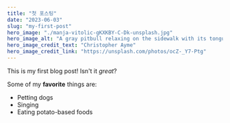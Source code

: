 ```yaml
---
title: "첫 포스팅"
date: "2023-06-03"
slug: "my-first-post"
hero_image: "./manja-vitolic-gKXKBY-C-Dk-unsplash.jpg"
hero_image_alt: "A gray pitbull relaxing on the sidewalk with its tongue hanging out"
hero_image_credit_text: "Christopher Ayme"
hero_image_credit_link: "https://unsplash.com/photos/ocZ-_Y7-Ptg"
---
```


This is my first blog post! Isn't it *great*?

Some of my **favorite** things are:

* Petting dogs
* Singing
* Eating potato-based foods